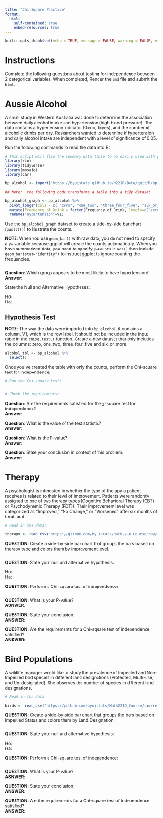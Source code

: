 ```yaml
---
title: "Chi-Square Practice"
format:
  html:
    self-contained: true
    embed-resources: true
---
```

```r
knitr::opts_chunk$set(echo = TRUE, message = FALSE, warning = FALSE, error = TRUE)
```


# Instructions

Complete the following questions about testing for independence between 2 categorical variables.  When completed, Render the `qmd` file and submit the `html`.


# Aussie Alcohol

A small study in Western Australia was done to determine the association between daily alcohol intake and hypertension (high blood pressure).  The data contains a hypertension indicator (0=no, 1=yes), and the number of alcoholic drinks per day.  Researchers wanted to determine if hypertension and daily alcohol intake are independent with a level of significance of 0.05.

Run the following commands to read the data into R:

```r
# This script will flip the summary data table to be easily used with geom_col()
library(rio)
library(tidyverse)
library(mosaic)
library(car)

bp_alcohol <- import("https://byuistats.github.io/M221R/Data/quiz/R/bp_alcohol.csv") 

## Note:  the following code transforms a table into a tidy dataset

bp_alcohol_graph <- bp_alcohol %>% 
  pivot_longer(cols = c( "zero", "one_two", "three_four_five", "six_or_more" ), values_to = "Counts", names_to = "Frequency_of_Drink") %>%
  mutate(Frequency_of_Drink = factor(Frequency_of_Drink, levels=c("zero", "one_two","three_four_five", "six_or_more"))) %>%
  rename("Hypertension"=V1)
```

Use the `bp_alcohol_graph` dataset to create a side-by-side bar chart (`ggplot()`) to illustrate the counts. 

__NOTE__:  When you use `geom_bar()` with raw data, you do not need to specify a `y=` variable because ggplot will create the counts automatically.  When you have summarized data, you need to specify `y=Counts` in `aes()` then include `geom_bar(stat="identity")` to instruct ggplot to ignore counting the frequencies.  

```r

```

__Question__:  Which group appears to be most likely to have hypertension?  
__Answer__:  


State the Null and Alternative Hypotheses:

H0:  
Ha:  


## Hypothesis Test

__NOTE__:  The way the data were imported into `bp_alcohol`, it contains a column, V1, which is the row label.  It should not be included in the input table in the `chisq.test()` function.  Create a new dataset that only includes the columns: zero, one_two, three_four_five and six_or_more.  

```r

alcohol_tbl <- bp_alcohol %>%
  select()

```


Once you've created the table with only the counts, perform the Chi-square test for independence:


```r
# Run the Chi-square test:  


# Check the requirements:


```

__Question__:  Are the requirements satisfied for the $\chi$-square test for independence?  
__Answer__:  

__Question__:  What is the value of the test statistic?  
__Answer__:  

__Question__:  What is the P-value?  
__Answer__:  

__Question__:  State your conclusion in context of this problem:  
__Answer__:  



# Therapy

A psychologist is interested in whether the type of therapy a patient receives is related to their level of improvement. Patients were randomly assigned to one of two therapy types (Cognitive Behavioral Therapy (CBT) or Psychodynamic Therapy (PDT)).  Their improvement level was categorized as "Improved," "No Change," or "Worsened" after six months of treatment.


```r
# Read in the data:  

therapy <- read_csv('https://github.com/byuistats/Math221D_Course/raw/refs/heads/main/Data/CBT_vs_PDT_Treatment_Data.csv')

```


__QUESTION__:  Create a side-by-side bar chart that groups the bars based on therapy type and colors them by improvement level.

```r

```

__QUESTION__:  State your null and alternative hypothesis:  

Ho:  
Ha:  

__QUESTION__:  Perform a Chi-square test of independence:

```r

```

__QUESTION__:  What is your P-value?  
__ASNWER__:  

__QUESTION__:  State your conclusion.  
__ANSWER__:  


__QUESTION__:  Are the requirements for a Chi-square test of independence satisfied?  
__ANSWER__:  


# Bird Populations

A wildlife manager would like to study the prevalence of Imperiled and Non-Imperiled bird species in different land designations (Protected, Multi-use, and Un-designated).  She observes the number of species in different land designations.  

```r
# Read in the data

birds <- read_csv('https://github.com/byuistats/Math221D_Course/raw/refs/heads/main/Data/Imperiled_Bird_Habitats.csv')

```

__QUESTION__:  Create a side-by-side bar chart that groups the bars based on Imperiled Status and colors them by Land Designation.

```r

```


__QUESTION__:  State your null and alternative hypothesis:  

Ho:  
Ha:  

__QUESTION__:  Perform a Chi-square test of independence:

```r

```

__QUESTION__:  What is your P-value?  
__ASNWER__:  

__QUESTION__:  State your conclusion.  
__ANSWER__:  


__QUESTION__:  Are the requirements for a Chi-square test of independence satisfied?  
__ANSWER__:  

